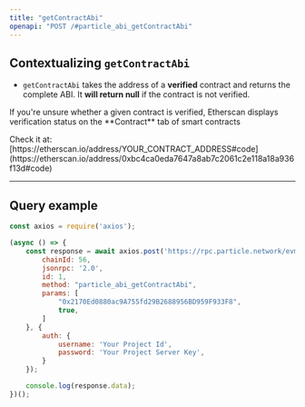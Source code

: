 ```yaml
---
title: "getContractAbi"
openapi: "POST /#particle_abi_getContractAbi"
---
```


## Contextualizing `getContractAbi`

- `getContractAbi` takes the address of a **verified** contract and returns the complete ABI. It **will return null** if the contract is not verified.

<Tip>
<p>If you're unsure whether a given contract is verified, Etherscan displays verification status on the **Contract** tab of smart contracts</p>
Check it at: [https://etherscan.io/address/YOUR_CONTRACT_ADDRESS#code](https://etherscan.io/address/0xbc4ca0eda7647a8ab7c2061c2e118a18a936f13d#code)
</Tip>

***

## Query example

```javascript JavaScript
const axios = require('axios');

(async () => {
    const response = await axios.post('https://rpc.particle.network/evm-chain', {
        chainId: 56,
        jsonrpc: '2.0',
        id: 1,
        method: "particle_abi_getContractAbi",
        params: [
            "0x2170Ed0880ac9A755fd29B2688956BD959F933F8", 
            true,
        ]
    }, {
        auth: {
            username: 'Your Project Id',
            password: 'Your Project Server Key',
        }
    });

    console.log(response.data);
})();
```